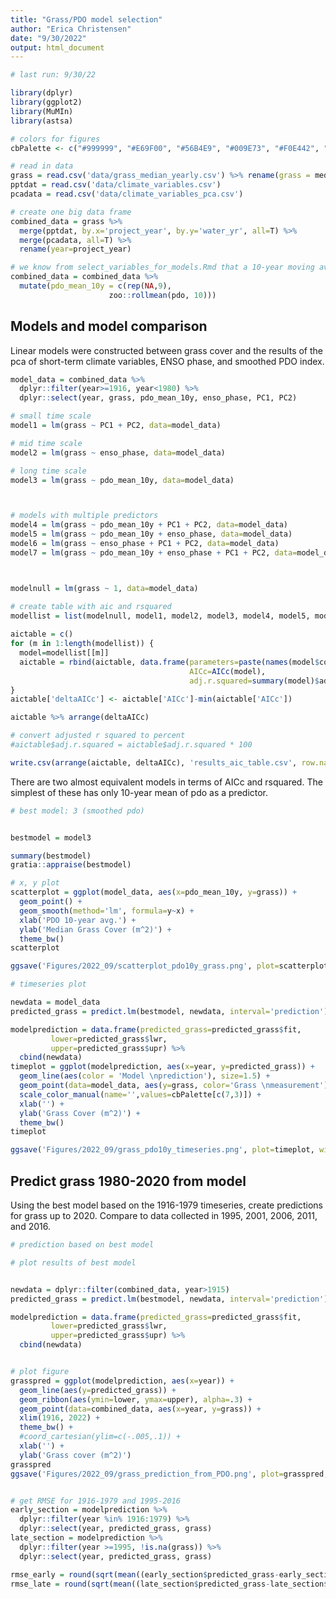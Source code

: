 ```yaml
---
title: "Grass/PDO model selection"
author: "Erica Christensen"
date: "9/30/2022"
output: html_document
---
```


```r
# last run: 9/30/22

library(dplyr)
library(ggplot2)
library(MuMIn)
library(astsa)

# colors for figures
cbPalette <- c("#999999", "#E69F00", "#56B4E9", "#009E73", "#F0E442", "#0072B2", "#D55E00", "#CC79A7")

# read in data
grass = read.csv('data/grass_median_yearly.csv') %>% rename(grass = median_grass)
pptdat = read.csv('data/climate_variables.csv')
pcadata = read.csv('data/climate_variables_pca.csv')

# create one big data frame
combined_data = grass %>%
  merge(pptdat, by.x='project_year', by.y='water_yr', all=T) %>%
  merge(pcadata, all=T) %>%
  rename(year=project_year)

# we know from select_variables_for_models.Rmd that a 10-year moving average of PDO should be included in models
combined_data = combined_data %>%
  mutate(pdo_mean_10y = c(rep(NA,9),
                      zoo::rollmean(pdo, 10)))

```





## Models and model comparison

Linear models were constructed between grass cover and the results of the pca of short-term climate variables, ENSO phase, and smoothed PDO index.  

```r
model_data = combined_data %>%
  dplyr::filter(year>=1916, year<1980) %>%
  dplyr::select(year, grass, pdo_mean_10y, enso_phase, PC1, PC2)

# small time scale
model1 = lm(grass ~ PC1 + PC2, data=model_data)

# mid time scale
model2 = lm(grass ~ enso_phase, data=model_data)

# long time scale
model3 = lm(grass ~ pdo_mean_10y, data=model_data)



# models with multiple predictors
model4 = lm(grass ~ pdo_mean_10y + PC1 + PC2, data=model_data)
model5 = lm(grass ~ pdo_mean_10y + enso_phase, data=model_data)
model6 = lm(grass ~ enso_phase + PC1 + PC2, data=model_data)
model7 = lm(grass ~ pdo_mean_10y + enso_phase + PC1 + PC2, data=model_data)



modelnull = lm(grass ~ 1, data=model_data)

# create table with aic and rsquared
modellist = list(modelnull, model1, model2, model3, model4, model5, model6, model7) 
                 
aictable = c()
for (m in 1:length(modellist)) {
  model=modellist[[m]]
  aictable = rbind(aictable, data.frame(parameters=paste(names(model$coefficients),collapse=', '),
                                        AICc=AICc(model),
                                        adj.r.squared=summary(model)$adj.r.squared))
}
aictable['deltaAICc'] <- aictable['AICc']-min(aictable['AICc'])

aictable %>% arrange(deltaAICc)

# convert adjusted r squared to percent
#aictable$adj.r.squared = aictable$adj.r.squared * 100

write.csv(arrange(aictable, deltaAICc), 'results_aic_table.csv', row.names=F)
```

There are two almost equivalent models in terms of AICc and rsquared. The simplest of these has only 10-year mean of pdo as a predictor. 

```r

# best model: 3 (smoothed pdo)


bestmodel = model3

summary(bestmodel)
gratia::appraise(bestmodel)

# x, y plot
scatterplot = ggplot(model_data, aes(x=pdo_mean_10y, y=grass)) +
  geom_point() +
  geom_smooth(method='lm', formula=y~x) +
  xlab('PDO 10-year avg.') +
  ylab('Median Grass Cover (m^2)') +
  theme_bw() 
scatterplot

ggsave('Figures/2022_09/scatterplot_pdo10y_grass.png', plot=scatterplot, width=4, height=3)

# timeseries plot

newdata = model_data 
predicted_grass = predict.lm(bestmodel, newdata, interval='prediction') %>% as.data.frame()

modelprediction = data.frame(predicted_grass=predicted_grass$fit,
         lower=predicted_grass$lwr,
         upper=predicted_grass$upr) %>%
  cbind(newdata)
timeplot = ggplot(modelprediction, aes(x=year, y=predicted_grass)) +
  geom_line(aes(color = 'Model \nprediction'), size=1.5) +
  geom_point(data=model_data, aes(y=grass, color='Grass \nmeasurement')) +
  scale_color_manual(name='',values=cbPalette[c(7,3)]) +
  xlab('') +
  ylab('Grass Cover (m^2)') +
  theme_bw() 
timeplot

ggsave('Figures/2022_09/grass_pdo10y_timeseries.png', plot=timeplot, width=5, height=3)
```

## Predict grass 1980-2020 from model

Using the best model based on the 1916-1979 timeseries, create predictions for grass up to 2020. Compare to data collected in 1995, 2001, 2006, 2011, and 2016.


```r
# prediction based on best model

# plot results of best model


newdata = dplyr::filter(combined_data, year>1915) 
predicted_grass = predict.lm(bestmodel, newdata, interval='prediction') %>% as.data.frame()

modelprediction = data.frame(predicted_grass=predicted_grass$fit,
         lower=predicted_grass$lwr,
         upper=predicted_grass$upr) %>%
  cbind(newdata)


# plot figure
grasspred = ggplot(modelprediction, aes(x=year)) +
  geom_line(aes(y=predicted_grass)) +
  geom_ribbon(aes(ymin=lower, ymax=upper), alpha=.3) +
  geom_point(data=combined_data, aes(x=year, y=grass)) +
  xlim(1916, 2022) +
  theme_bw() +
  #coord_cartesian(ylim=c(-.005,.1)) +
  xlab('') +
  ylab('Grass cover (m^2)')
grasspred
ggsave('Figures/2022_09/grass_prediction_from_PDO.png', plot=grasspred, width=5, height=4)


# get RMSE for 1916-1979 and 1995-2016
early_section = modelprediction %>%
  dplyr::filter(year %in% 1916:1979) %>%
  dplyr::select(year, predicted_grass, grass)
late_section = modelprediction %>%
  dplyr::filter(year >=1995, !is.na(grass)) %>%
  dplyr::select(year, predicted_grass, grass)

rmse_early = round(sqrt(mean((early_section$predicted_grass-early_section$grass)^2)), digits=2)
rmse_late = round(sqrt(mean((late_section$predicted_grass-late_section$grass)^2)), digits=2)
```

